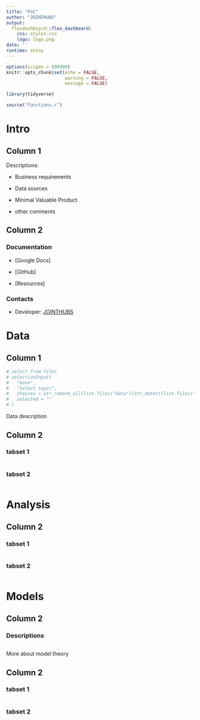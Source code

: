 ```yaml
---
title: "PoC"
author: "JOINTHUBS"
output:
  flexdashboard::flex_dashboard:
    css: styles.css
    logo: logo.png
date: ''
runtime: shiny
---
```

```r
options(scipen = 999999)
knitr::opts_chunk$set(echo = FALSE,
                      warning = FALSE,
                      message = FALSE)

library(tidyverse)

source("functions.r")
```

<link href="https://fonts.googleapis.com/css?family=Audiowide" rel="stylesheet">
<link href="https://fonts.googleapis.com/css?family=Titillium+Web" rel="stylesheet">

Intro {data-icon="fa-braille"}
=====================================     

Column 1{data-width=2000}
-------------------------------------

Descriptions:

* Business requirements

* Data sources 

* Minimal Valuable Product

* other comments


Column 2{.tabset}
-------------------------------------

### Documentation

* [Google Docs]

* [GitHub]

* [Resources]


### Contacts

* Developer: [JOINTHUBS](https://github.com/joint-hubs)



Data {data-icon="fa-chess-board"}
=====================================     


Column 1{data-width=200}
-------------------------------------

```r
# select from files
# selectizeInput(
#   "base",
#   "Select topic",
#   choices = str_remove_all(list.files("data")[str_detect(list.files("data"), ".rds")], ".rds"),
#   selected = ""
# )
```

Data description

Column 2{.tabset}
-------------------------------------

### tabset 1

```r

```

### tabset 2

```r

```


Analysis {data-icon="fa-barcode"}
=====================================     

Column 2{.tabset}
-------------------------------------

### tabset 1
```r

```

### tabset 2

```r

```


Models {data-icon="fa-dna"}
=====================================

Column 2{data-width=200}
-------------------------------------

### Descriptions
```r

```

More about model theory


Column 2{.tabset}
-------------------------------------

### tabset 1

```r

```

### tabset 2

```r

```


